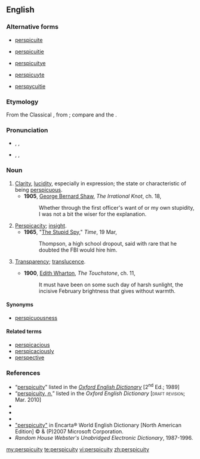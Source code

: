 ==English==

===Alternative forms===
{{rel-top5|Obsolete variants}}
* [[perspicuite]] {{defdate|15<sup>th</sup> C.}}
{{rel-mid5}}
* [[perspicuitie]] {{defdate|15<sup>th</sup>–16<sup>th</sup> CC.}}
{{rel-mid5}}
* [[perspicuitye]] {{defdate|16<sup>th</sup> C.}}
{{rel-mid5}}
* [[perspicuyte]] {{defdate|pre-1500}}
{{rel-mid5}}
* [[perspycuitie]] {{defdate|pre-1500}}
{{rel-bottom}}

===Etymology===
From the Classical {{etyl|la|en}} {{term|perspicuitas|perspicuitās|transparency”, “lucidity”, “[[self-evidency]]”, {{sense|in post-Classical Latin}} “penetration”, “insight|lang=la}}, from {{term|perspicuus||clear”, “evident|lang=la}}; compare {{term|perspicacity|lang=en}} and the {{etyl|fr|-}} {{term|perspicuité|lang=fr}}.

===Pronunciation===
* {{a|RP}} {{enPR|pər'spĭkyo͞oʹĭti}}, {{IPA|/ˌpəːspɪˈkjuːɪti/}}, {{SAMPA|/%p@:spI"kju:Iti/}}
* {{a|US}} {{enPR|pər'spəkyo͞oʹədi}}, {{IPA|/ˌpɚspəˈkjuədi/}}, {{SAMPA|/%p@`sp@"kju@di/}}

===Noun===
{{en-noun|-}}

# [[clarity|Clarity]], [[lucidity]], especially in expression; the state or characteristic of being [[perspicuous]].
#* '''1905''', [[w:George_Bernard_Shaw|George Bernard Shaw]], ''The Irrational Knot'', ch. 18,
#*: Whether through the first officer's want of {{q|perspicuity}} or my own stupidity, I was not a bit the wiser for the explanation.
# [[perspicacity|Perspicacity]]; [[insight]].
#* '''1965''', "[http://www.time.com/time/magazine/article/0,9171,833549,00.html The Stupid Spy]," ''Time'', 19 Mar,
#*: Thompson, a high school dropout, said with rare {{q|perspicuity}} that he doubted the FBI would hire him.
# {{rare}} [[transparency|Transparency]]; [[translucence]].
#* '''1900''', [[w:Edith_Wharton|Edith Wharton]], ''The Touchstone'', ch. 11,
#*: It must have been on some such day of harsh sunlight, the incisive February brightness that gives {{q|perspicuity}} without warmth.

====Synonyms====
* [[perspicuousness]]

====Related terms====
* [[perspicacious]]
* [[perspicaciously]]
* [[perspective]]

===References===
* “<span class="plainlinks">[http://ed2.oed.com/cgi/display/00176292 perspicuity]</span>” listed in the ''[[w:Oxford English Dictionary|Oxford English Dictionary]]'' [2<sup>nd</sup> Ed.; 1989]
* “<span class="plainlinks">[http://dictionary.oed.com/cgi/entry/50176288 perspicuity, ''n.'']</span>” listed in the ''Oxford English Dictionary'' [<span style="font-variant:small-caps">draft revision</span>; Mar. 2010]
* {{R:Webster 1828}}
* {{R:Webster 1913|perspicuity}}
* {{R:Dictionary.com|perspicuity}}
* [http://encarta.msn.com/dictionary_/perspicuity.html "perspicuity"] in Encarta® World English Dictionary [North American Edition] © & (P)2007 Microsoft Corporation.
* ''Random House Webster's Unabridged Electronic Dictionary'', 1987-1996.

[[my:perspicuity]]
[[te:perspicuity]]
[[vi:perspicuity]]
[[zh:perspicuity]]